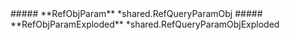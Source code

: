 
<Collapsible>
    ##### **RefObjParam** *shared.RefQueryParamObj
    <Collapsible.Break/>
    <RefQueryParamObj/>
</Collapsible>

<Collapsible>
    ##### **RefObjParamExploded** *shared.RefQueryParamObjExploded
    <Collapsible.Break/>
    <RefQueryParamObjExploded/>
</Collapsible>

